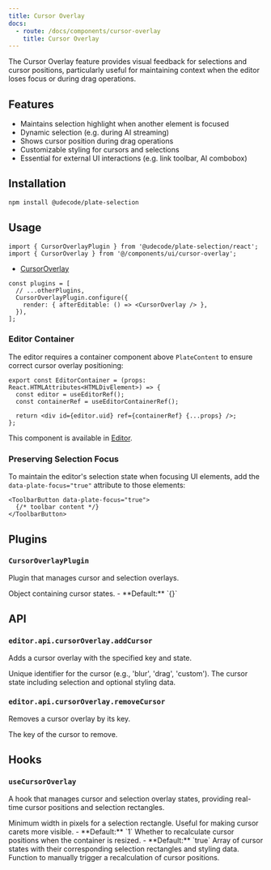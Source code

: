 ```yaml
---
title: Cursor Overlay
docs:
  - route: /docs/components/cursor-overlay
    title: Cursor Overlay
---
```


<ComponentPreview name="cursor-overlay-demo" />

<PackageInfo>

The Cursor Overlay feature provides visual feedback for selections and cursor positions, particularly useful for maintaining context when the editor loses focus or during drag operations.

## Features

- Maintains selection highlight when another element is focused
- Dynamic selection (e.g. during AI streaming)
- Shows cursor position during drag operations
- Customizable styling for cursors and selections
- Essential for external UI interactions (e.g. link toolbar, AI combobox)

</PackageInfo>

## Installation

```bash
npm install @udecode/plate-selection
```

## Usage

```tsx
import { CursorOverlayPlugin } from '@udecode/plate-selection/react';
import { CursorOverlay } from '@/components/ui/cursor-overlay';
```

- [CursorOverlay](/docs/components/cursor-overlay)

```tsx
const plugins = [
  // ...otherPlugins,
  CursorOverlayPlugin.configure({
    render: { afterEditable: () => <CursorOverlay /> },
  }),
];
```

### Editor Container

The editor requires a container component above `PlateContent` to ensure correct cursor overlay positioning:

```tsx
export const EditorContainer = (props: React.HTMLAttributes<HTMLDivElement>) => {
  const editor = useEditorRef();
  const containerRef = useEditorContainerRef();

  return <div id={editor.uid} ref={containerRef} {...props} />;
};
```

This component is available in [Editor](/docs/components/editor).

### Preserving Selection Focus

To maintain the editor's selection state when focusing UI elements, add the `data-plate-focus="true"` attribute to those elements:

```tsx
<ToolbarButton data-plate-focus="true">
  {/* toolbar content */}
</ToolbarButton>
```

## Plugins

### `CursorOverlayPlugin`

Plugin that manages cursor and selection overlays.

<API name="CursorOverlayPlugin">
<APIOptions>
  <APIItem name="cursors" type="Record<string, CursorState<CursorData>>">
    Object containing cursor states.
    - **Default:** `{}`
  </APIItem>
</APIOptions>
</API>

## API

### `editor.api.cursorOverlay.addCursor`

Adds a cursor overlay with the specified key and state.

<API name="addCursor">
<APIParameters>
  <APIItem name="key" type="string">
    Unique identifier for the cursor (e.g., 'blur', 'drag', 'custom').
  </APIItem>
  <APIItem name="cursor" type="CursorState<CursorData>">
    The cursor state including selection and optional styling data.
  </APIItem>
</APIParameters>
</API>

### `editor.api.cursorOverlay.removeCursor`

Removes a cursor overlay by its key.

<API name="removeCursor">
<APIParameters>
  <APIItem name="key" type="string">
    The key of the cursor to remove.
  </APIItem>
</APIParameters>
</API>

## Hooks

### `useCursorOverlay`

A hook that manages cursor and selection overlay states, providing real-time cursor positions and selection rectangles.

<API name="useCursorOverlay">
<APIOptions type="object">
  <APIItem name="minSelectionWidth" type="number" optional>
    Minimum width in pixels for a selection rectangle. Useful for making cursor carets more visible.
    - **Default:** `1`
  </APIItem>
  <APIItem name="refreshOnResize" type="boolean" optional>
    Whether to recalculate cursor positions when the container is resized.
    - **Default:** `true`
  </APIItem>
</APIOptions>

<APIReturns type="object">
  <APIItem name="cursors" type="CursorOverlayState<TCursorData>[]">
    Array of cursor states with their corresponding selection rectangles and styling data.
  </APIItem>
  <APIItem name="refresh" type="() => void">
    Function to manually trigger a recalculation of cursor positions.
  </APIItem>
</APIReturns>
</API>
